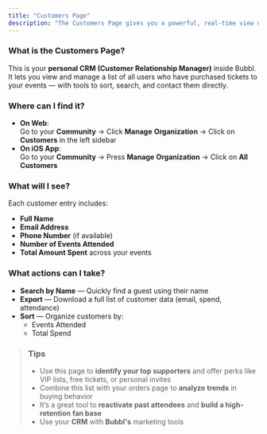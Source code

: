 ```yaml
---
title: "Customers Page"
description: "The Customers Page gives you a powerful, real-time view of every person who has ever placed an order in your community — helping you understand your most loyal guests and engage them better."
---
```


### What is the Customers Page?

This is your **personal CRM (Customer Relationship Manager)** inside Bubbl. It lets you view and manage a list of all users who have purchased tickets to your events — with tools to sort, search, and contact them directly.

### Where can I find it?

- **On Web**:\
  Go to your **Community** → Click **Manage** **Organization** → Click on **Customers** in the left sidebar
- **On iOS App**:\
  Go to your **Community** → Press **Manage** **Organization** → Click on **All Customers**

### What will I see?

Each customer entry includes:

- **Full Name**
- **Email Address**
- **Phone Number** (if available)
- **Number of Events Attended**
- **Total Amount Spent** across your events

### What actions can I take?

- **Search by Name** — Quickly find a guest using their name
- **Export** — Download a full list of customer data (email, spend, attendance)
- **Sort** — Organize customers by:
  - Events Attended
  - Total Spend

> ### Tips
>
> - Use this page to **identify your top supporters** and offer perks like VIP lists, free tickets, or personal invites
> - Combine this list with your orders page to **analyze trends** in buying behavior
> - It’s a great tool to **reactivate past attendees** and **build a high-retention fan base**
> - Use your **CRM** with **Bubbl's** marketing tools